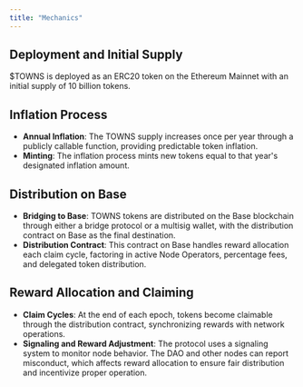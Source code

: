 ```yaml
---
title: "Mechanics"
---
```


## **Deployment and Initial Supply**

$TOWNS is deployed as an ERC20 token on the Ethereum Mainnet with an initial supply of 10 billion tokens.

## **Inflation Process**

- **Annual Inflation**: The TOWNS supply increases once per year through a publicly callable function, providing predictable token inflation.
- **Minting**: The inflation process mints new tokens equal to that year's designated inflation amount.

## **Distribution on Base**

- **Bridging to Base**: TOWNS tokens are distributed on the Base blockchain through either a bridge protocol or a multisig wallet, with the distribution contract on Base as the final destination.
- **Distribution Contract**: This contract on Base handles reward allocation each claim cycle, factoring in active Node Operators, percentage fees, and delegated token distribution.

## **Reward Allocation and Claiming**

- **Claim Cycles**: At the end of each epoch, tokens become claimable through the distribution contract, synchronizing rewards with network operations.
- **Signaling and Reward Adjustment**: The protocol uses a signaling system to monitor node behavior. The DAO and other nodes can report misconduct, which affects reward allocation to ensure fair distribution and incentivize proper operation.